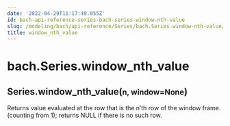 ```yaml
---
date: '2022-04-29T11:17:49.055Z'
id: bach-api-reference-series-bach-series-window-nth-value
slug: /modeling/bach/api-reference/Series/bach.Series.window-nth-value/
title: window_nth_value
---
```


# bach.Series.window_nth_value

<div class="method">
<h2 class="signature-class"><span class="additional-name">Series.</span><span class="name">window_nth_value(</span><small class="parameter-list"><span class="parameter" id="n">n</span>, <span class="parameter" id="window">window=None</span></small>)</h2>


<div class="content">

Returns value evaluated at the row that is the n’th row of the window frame.
(counting from 1); returns NULL if there is no such row.


</div>

</div>
